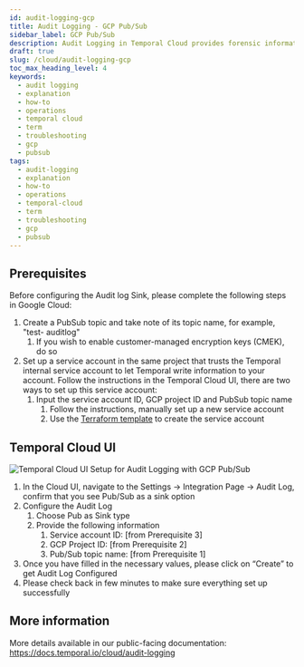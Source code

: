 ```yaml
---
id: audit-logging-gcp
title: Audit Logging - GCP Pub/Sub
sidebar_label: GCP Pub/Sub
description: Audit Logging in Temporal Cloud provides forensic information, integrating with GCP Pub/Sub for secure data handling and supporting key Admin and API Key operations. This streamlines audit and compliance processes.
draft: true
slug: /cloud/audit-logging-gcp
toc_max_heading_level: 4
keywords:
  - audit logging
  - explanation
  - how-to
  - operations
  - temporal cloud
  - term
  - troubleshooting
  - gcp
  - pubsub
tags:
  - audit-logging
  - explanation
  - how-to
  - operations
  - temporal-cloud
  - term
  - troubleshooting
  - gcp
  - pubsub
---
```



## **Prerequisites**

Before configuring the Audit log Sink, please complete the following steps in Google Cloud:

1. Create a PubSub topic and take note of its topic name, for example, "test-
   auditlog"
   1. If you wish to enable customer-managed encryption keys (CMEK), do so
1. Set up a service account in the same project that trusts the Temporal internal service account to let Temporal write information to your account. Follow the instructions in the Temporal Cloud UI, there are two ways to set up this service account:
   1. Input the service account ID, GCP project ID and PubSub topic name
      1. Follow the instructions, manually set up a new service account
      1. Use the [Terraform template](https://github.com/temporalio/terraform-modules/tree/main/modules/gcp-sink-sa) to create the service account

## **Temporal Cloud UI**

![Temporal Cloud UI Setup for Audit Logging with GCP Pub/Sub](/img/cloud/gcp/audit-logging-pub-sub-gcp.png)

1. In the Cloud UI, navigate to the Settings → Integration Page → Audit Log, confirm that you see Pub/Sub as a sink option
1. Configure the Audit Log
   1. Choose Pub as Sink type
   1. Provide the following information
      1. Service account ID: [from Prerequisite 3]
      1. GCP Project ID: [from Prerequisite 2]
      1. Pub/Sub topic name: [from Prerequisite 1]
1. Once you have filled in the necessary values, please click on “Create” to get Audit Log Configured
1. Please check back in few minutes to make sure everything set up successfully

## More information

More details available in our public-facing documentation: https://docs.temporal.io/cloud/audit-logging
